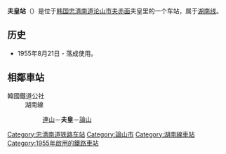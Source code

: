 {{朝鮮半島車站資訊
|公司色 = #0066b3
|文字色 = 
|站名 = 夫皇站<br />{{lang|en|Buhwang}}
|圖片 =
|pxl = 
|圖片說明 =
|所屬路線 = [[湖南线|湖南线]]
|車站編號 = 
|前一站 = [[连山站_(忠清南道)|连山]]
|前一站距離 = 5.0
|後一站距離 = 6.2
|後一站 = [[论山站|论山]]
|距離 = 44.5
|起點站 = [[大田操车场|大田操车场]]
|諺文 = 부황역
|朝鮮漢字 = 夫皇驛
|文觀部式 =Buhwang-yeok 
|馬-賴式 = Puhwang-yŏk
|副站名 = 
|停站路線數 = 
|所屬公司 = [[韩国铁道公社|韩国铁道公社]]
|所在地 =[[忠清南道|忠清南道]][[论山市|论山市]][[夫赤面|夫赤面]]夫皇里4-13
|車站構造 = 地面车站
|月台配置 = 2面2线
|啟用年月日 =1955年8月21日 
|廢站年月日 = 
|上下車人次 =
|統計年度 =
|轉車 = 
|備註 = 
|全寬備註 = 
}}

'''夫皇站'''（{{kor|諺=부황역|漢=夫皇驛|羅=Buhwang yeok|f=y}}）是位于[[韩国|韩国]][[忠清南道|忠清南道]][[论山市|论山市]][[夫赤面|夫赤面]]夫皇里的一个车站，属于[[湖南线|湖南线]]。

== 历史 ==
*1955年8月21日 - 落成使用。

== 相鄰車站 ==
;韓國鐵道公社
:湖南線
::[[連山站_(忠清南道)|連山]]－'''夫皇'''－[[論山站|論山]]

{{湖南线}}

[[Category:忠清南道铁路车站|Category:忠清南道铁路车站]]
[[Category:論山市|Category:論山市]]
[[Category:湖南線車站|Category:湖南線車站]]
[[Category:1955年啟用的鐵路車站|Category:1955年啟用的鐵路車站]]